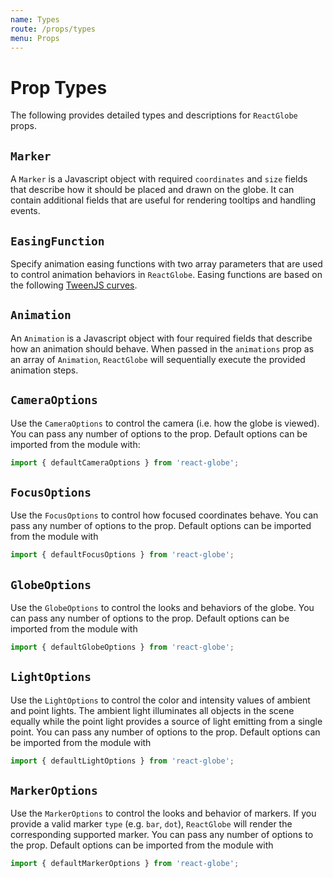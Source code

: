 ```yaml
---
name: Types
route: /props/types
menu: Props
---
```



# Prop Types

The following provides detailed types and descriptions for `ReactGlobe` props.

## `Marker`

A `Marker` is a Javascript object with required `coordinates` and `size` fields that describe how it should be placed and drawn on the globe. It can contain additional fields that are useful for rendering tooltips and handling events.

<Props of={Marker} />

## `EasingFunction`

Specify animation easing functions with two array parameters that are used to control animation behaviors in `ReactGlobe`. Easing functions are based on the following [TweenJS curves](https://sole.github.io/tween.js/examples/03_graphs.html).

<Props of={EasingFunction} />

## `Animation`

An `Animation` is a Javascript object with four required fields that describe how an animation should behave. When passed in the `animations` prop as an array of `Animation`, `ReactGlobe` will sequentially execute the provided animation steps.

<Props of={Animation} />

## `CameraOptions`

Use the `CameraOptions` to control the camera (i.e. how the globe is viewed). You can pass any number of options to the prop. Default options can be imported from the module with:

```js
import { defaultCameraOptions } from 'react-globe';
```

<Props of={CameraOptions} />

## `FocusOptions`

Use the `FocusOptions` to control how focused coordinates behave. You can pass any number of options to the prop. Default options can be imported from the module with

```js
import { defaultFocusOptions } from 'react-globe';
```

<Props of={FocusOptions} />

## `GlobeOptions`

Use the `GlobeOptions` to control the looks and behaviors of the globe. You can pass any number of options to the prop. Default options can be imported from the module with

```js
import { defaultGlobeOptions } from 'react-globe';
```

<Props of={GlobeOptions} />

## `LightOptions`

Use the `LightOptions` to control the color and intensity values of ambient and point lights. The ambient light illuminates all objects in the scene equally while the point light provides a source of light emitting from a single point. You can pass any number of options to the prop. Default options can be imported from the module with

```js
import { defaultLightOptions } from 'react-globe';
```

<Props of={LightOptions} />

## `MarkerOptions`

Use the `MarkerOptions` to control the looks and behavior of markers. If you provide a valid marker `type` (e.g. `bar`, `dot`), `ReactGlobe` will render the corresponding supported marker. You can pass any number of options to the prop. Default options can be imported from the module with

```js
import { defaultMarkerOptions } from 'react-globe';
```

<Props of={MarkerOptions} />
